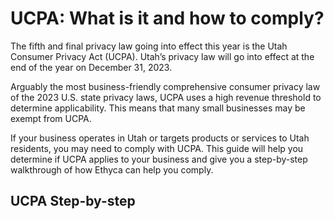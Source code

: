 
# UCPA: What is it and how to comply?

The fifth and final privacy law going into effect this year is the Utah Consumer Privacy Act (UCPA). Utah’s privacy law will go into effect at the end of the year on December 31, 2023. 

Arguably the most business-friendly comprehensive consumer privacy law of the 2023 U.S. state privacy laws, UCPA uses a high revenue threshold to determine applicability. This means that many small businesses may be exempt from UCPA.

If your business operates in Utah or targets products or services to Utah residents, you may need to comply with UCPA. This guide will help you determine if UCPA applies to your business and give you a step-by-step walkthrough of how Ethyca can help you comply.

## UCPA Step-by-step
<KeyFeatWrap>
  <KeyFeat title="What is the UCPA" link="./ucpa/what_is_ucpa"  description="A brief introduction to the Colorado Privacy Act (UCPA)"/>
  <KeyFeat title="What are the requirements of the UCPA?" link="./ucpa/what_reqs_ucpa"  description="A summary of the key requirements of the UCPA and considerations for how you can support them."/>
  <KeyFeat title="Additional Business Obligations of UCPA" link="./ucpa/addtl_reqs_ucpa"   description="A rundown of additional requirements businesses must follow under UCPA."/>
  <KeyFeat title="UCPA Step 01: Creating a data map" link="./ucpa/data_map_ucpa"   description="How to create a data map that will enable compliance for UCPA."/>
  <KeyFeat title="UCPA Step 02: Access Requests for ucpa" link="./ucpa/access_requests_ucpa"   description="This guide will show you how to fulfill users' access requests for UCPA"/>
  <KeyFeat title="UCPA Step 03: Erasure Requests for ucpa" link="./ucpa/erasure_ucpa"   description="This guide will show you how to fulfill users' erasure requests for UCPA"/>
  <KeyFeat title="UCPA Step 04: Portability Requests for ucpa" link="./ucpa/portability_ucpa"   description="This guide will show you how to fulfill users' data portability requests for UCPA"/>
  <KeyFeat title="UCPA Step 05: Data Protection Assessments" link="./ucpa/dpa_ucpa"   description="How to perform Data Protection Assessments to measure the risks of processing activities."/>
  <KeyFeat title="Summary" link="./ucpa/conclusion_ucpa"   description="How Ethyca enables UCPA compliance for your business and beyond."/>
</KeyFeatWrap>